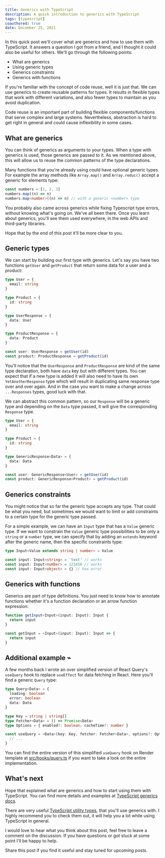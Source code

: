 ```yaml
---
title: Generics with TypeScript
description: A quick introduction to generics with TypeScript
tags: [typescript]
coauthored: true
date: December 25, 2021
---
```


In this quick post we'll cover what are generics and how to use them with TypeScript. It answers a question I got from a friend, and I thought it could also be useful for others. We'll go through the following points:

- What are generics
- Using generic types
- Generics constraints
- Generics with functions

If you're familiar with the concept of code reuse, well it is just that. We can use generics to create reusable patterns for types. It results in flexible types that work with different variations, and also fewer types to maintain as you avoid duplication.

Code reuse is an important part of building flexible components/functions that serve complex and large systems. Nevertheless, abstraction is hard to get right in general and could cause inflexibility in some cases.

## What are generics

You can think of generics as arguments to your types. When a type with generics is used, those generics are passed to it. As we mentioned above, this will allow us to reuse the common patterns of the type declarations.

Many functions that you're already using could have optional generic types. For example the array methods like `Array.map()` and `Array.reduc()` accept a generic for elements type:

```ts
const numbers = [1, 2, 3]
numbers.map((n) => n)
numbers.map<number>((n) => n) // with a generic <number> type
```

You probably also came across generics while fixing Typescript type errors, without knowing what's going on. We've all been there. Once you learn about generics, you'll see them used everywhere, in the web APIs and third-party libraries.

Hope that by the end of this post it’ll be more clear to you.

## Generic types

We can start by building our first type with generics. Let's say you have two functions `getUser` and `getProduct` that return some data for a user and a product:

```ts
type User = {
  email: string
}

type Product = {
  id: string
}

type UserResponse = {
  data: User
}

type ProductResponse = {
  data: Product
}

const user: UserResponse = getUser(id)
const product: ProductResponse = getProduct(id)
```

You'll notice that the `UserResponse` and `ProductResponse` are kind of the same type declaration, both have `data` key but with different types. You can expect that if a new type is added it will also need to have its own `YetAnotherResponse` type which will result in duplicating same response type over and over again. And in the case you want to make a change across `...Responses` types, good luck with that.

We can abstract this common pattern, so our `Response` will be a generic type and depending on the `Data` type passed, it will give the corresponding `Response` type.

```ts
type User = {
  email: string
}

type Product = {
  id: string
}

type GenericResponse<Data> = {
  data: Data
}

const user: GenericResponse<User> = getUser(id)
const product: GenericResponse<Product> = getProduct(id)
```

## Generics constraints

You might notice that so far the generic type accepts any type. That could be what you need, but sometimes we would want to limit or add constraints to a certain type for the generic type passed.

For a simple example, we can have an `Input` type that has a `Value` generic type. If we want to constrain the `Value` generic type possibilities to be only a `string` or a `number` type, we can specify that by adding an `extends` keyword after the generic name, then the specific constraints type:

```ts
type Input<Value extends string | number> = Value

const input: Input<string> = 'text' // works
const input: Input<number> = 123456 // works
const input: Input<object> = {} // has error
```

## Generics with functions

Generics are part of type definitions. You just need to know how to annotate functions whether it's a function declaration or an arrow function expression:

```ts
function getInput<Input>(input: Input): Input {
  return input
}

const getInput = <Input>(input: Input): Input => {
  return input
}
```

## Additional example ⌁

A few months back I wrote an over simplified version of React Query's `useQuery` hook to replace `useEffect` for data fetching in React. Here you'll find a generic `Query` type:

```ts
type Query<Data> = {
  loading: boolean
  error: boolean
  data: Data
}

type Key = string | string[]
type Fetcher<Data> = () => Promise<Data>
type Options = { enabled?: boolean; cacheTime?: number }

const useQuery = <Data>(key: Key, fetcher: Fetcher<Data>, options?: Options): Query<Data> => {
  // ...
}
```

You can find the entire version of this simplified `useQuery` hook on Render template at [src/hooks/query.ts](https://github.com/oedotme/render/blob/main/src/hooks/query.ts) if you want to take a look on the entire implementation.

## What's next

Hope that explained what are generics and how to start using them with TypeScript. You can find more details and examples at [TypeScript generics docs](https://www.typescriptlang.org/docs/handbook/2/generics.html).

There are very useful [TypeScript utility types](https://www.typescriptlang.org/docs/handbook/utility-types.html), that you'll use generics with. I highly recommend you to check them out, it will help you a lot while using TypeScript in general.

I would love to hear what you think about this post, feel free to leave a comment on the discussion. If you have questions or got stuck at some point I'll be happy to help.

Share this post if you find it useful and stay tuned for upcoming posts.
